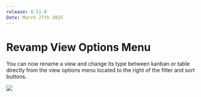 ```yaml
---
release: 0.51.0
Date: March 27th 2025
---
```


# Revamp View Options Menu

You can now rename a view and change its type between kanban or table directly from the view options menu located to the right of the filter and sort buttons.

![](/images/releases/0.51.0/0.51-options-menu.png)
